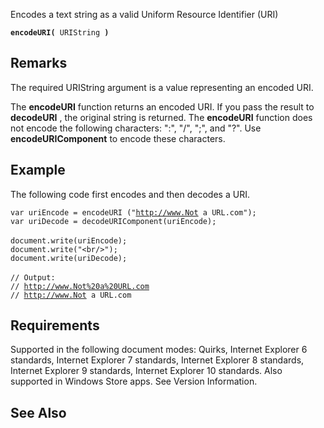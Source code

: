 Encodes a text string as a valid Uniform Resource Identifier (URI)

 '''encodeURI(''' URIString ''')'''

==Remarks==
The required URIString argument is a value representing an encoded URI.

The '''encodeURI''' function returns an encoded URI. If you pass the result to '''decodeURI''' , the original string is returned. The '''encodeURI''' function does not encode the following characters: ":", "/", ";", and "?". Use '''encodeURIComponent''' to encode these characters.


==Example==
The following code first encodes and then decodes a URI.

 var uriEncode = encodeURI ("http://www.Not a URL.com");
 var uriDecode = decodeURIComponent(uriEncode);
 
 document.write(uriEncode);
 document.write("&lt;br/&gt;");
 document.write(uriDecode);
 
 // Output:
 // http://www.Not%20a%20URL.com
 // http://www.Not a URL.com

==Requirements==
Supported in the following document modes: Quirks, Internet Explorer 6 standards, Internet Explorer 7 standards, Internet Explorer 8 standards, Internet Explorer 9 standards, Internet Explorer 10 standards. Also supported in Windows Store apps. See Version Information.


==See Also==

              

              
